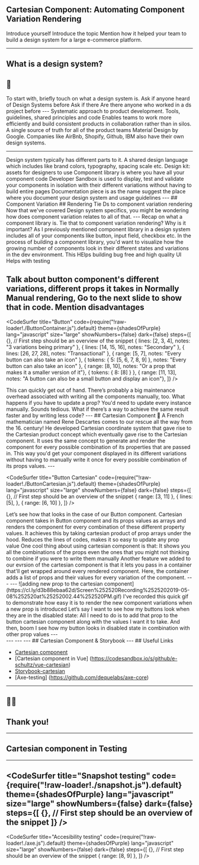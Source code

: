 

<Head>
  <title>Automating Component Variation Rendering</title>
</Head>


## Cartesian Component: Automating Component Variation Rendering

<Credentials />

<Notes>
  Introduce yourself
  Introduce the topic
  Mention how it helped your team to build a design system for a large e-commerce platform.
</Notes>

---
## What is a design system?
## 🤔

<Notes>
  To start with, briefly touch on what a design system is. 
  Ask if anyone heard of Design Systems before
  Ask if there Are there anyone who worked in a ds project before
</Notes>
---

<ImageContainer src='./images/ds.jpeg' width='100%' />

<Notes>
  Systematic approach to product development. 
  Tools, guidelines, shared principles and code
  Enables teams to work more efficiently and build consistent products in collaboration rather than in silos.
  A single source of truth for all of the product teams
  Material Design by Google.
  Companies like AirBnb, Shopify, Github, IBM also have their own design systems.
</Notes>

---
<ImageContainer src='./images/ds-components.png' width='100%' />

<Notes>
  Design system typically has different parts to it. 
  A shared design language which includes like brand colors, typography, spacing scale etc. 
  Design kit: assets for designers to use
  Component library is where you have all your component code
  Developer Sandbox is used to display, test and validate your components in isolation with their different variations without having to build entire pages
  Documentation piece is as the name suggest the place where you document your design system and usage guidelines
</Notes>
---
## Component Variation
## Rendering

<Notes>
  Tie Ds to component variation rendering
  Now that we've covered Design system specifics, you might be wondering how does component variation relates to all of that.
</Notes>
---
<ImageContainer src='./images/components.png' width='40rem' height='52rem' />

<Notes>
  Recap on what a component library is.
  Tie that to component variation rendering?
  Why is it important?
  As I previously mentioned component library in a design system includes all of your components like button, input field, checkbox etc.
  In the process of building a component library, you'd want to visualize how the growing number of components look in their different states and variations in the dev environment.
  This HElps building bug free and high quality UI 
  Helps with testing

  Talk about button component's different variations, different props it takes in
  Normally Manual rendering, Go to the next slide to show that in code. Mention disadvantages 
</Notes>
---

<CodeSurfer
  title="Button"
  code={require("!raw-loader!./ButtonContainer.js").default}
  theme={shadesOfPurple}
  lang="javascript"
  size="large"
  showNumbers={false}
  dark={false}
  steps={[
    {}, // First step should be an overview of the snippet
    { lines: [2, 3, 4], notes: "3 variations being primary" },
    { lines: [14, 15, 16], notes: "Secondary" },
    { lines: [26, 27, 28], notes: "Transactional" },
    { range: [5, 7], notes: "Every button can also take an icon" },
    { tokens: { 5: [5, 6, 7, 8, 9] }, notes: "Every button can also take an icon" },
    { range: [8, 10], notes: "Or a prop that makes it a smaller version of it"},
    { tokens: { 8: [8] } },
    { range: [11, 13], notes: "A button can also be a small button and display an icon"},
  ]}
/>

<Notes>
  This can quickly get out of hand. There’s probably a big maintenance overhead associated with writing all the components manually, too. 
  What happens if you have to update a prop? You'd need to update every instance manually. 
  Sounds tedious. What if there’s a way to achieve the same result faster and by writing less code? 
</Notes>
---
## Cartesian Component 📐

<ImageContainer src='./images/descartes.jpg' width='28rem' height='34rem' />

<Notes>
  A French mathematician named Rene Descartes comes to our rescue all the way from the 16. century!
  He developed Cartesian coordinate system that gave rise to the Cartesian product concept which eventually gave rise to the Cartesian component. 
</Notes>

<Notes>
  It uses the same concept to generate and render the component for every possible combination of its properties that are passed in. 
  This way you'd get your component displayed in its different variations without having to manually write it once for every possible combination of its props values.
</Notes>
---

<CodeSurfer
  title="Button Cartesian"
  code={require("!raw-loader!./ButtonCartesian.js").default}
  theme={shadesOfPurple}
  lang="javascript"
  size="large"
  showNumbers={false}
  dark={false}
  steps={[
    {}, // First step should be an overview of the snippet
    { range: [3, 11] },
    { lines: [5], },
    { range: [6, 10] },
  ]}
/>

<Notes>
  Let’s see how that looks in the case of our Button component.
  Cartesian component takes in Button component and its props values as arrays and renders the component for every combination of these different property values. 
  It achieves this by taking cartesian product of prop arrays under the hood.
  Reduces the lines of codes, makes it so easy to update any prop value
  One cool thing about using cartesian component is that: It shows you all the combinations of the props even the ones that you might not thinking to combine if you were to write them manually
  Another feature we added to our evrsion of the cartesian component is that it lets you pass in a container that'll get wrapped around every rendered component.
  Here, the container adds a list of props and their values for every variation of the component.
</Notes>
---
<ImageContainer src='./images/buttons-with-props.png' width='100%' />
---
![adding new prop to the cartesian component](https://cl.ly/d3b88ebaa62d/Screen%252520Recording%2525202019-05-08%252520at%25252002.44%252520PM.gif)

<Notes>
  I've recorded this quick gif to demonstrate how easy it is to render the new component variations when a new prop is introduced
  Let’s say I want to see how my buttons look when they are in the disabled state:
  All I need to do is to add that prop to the button cartesian component along with the values I want it to take.
  And then, boom I see how my button looks in disabled state in combination with other prop values
</Notes>
---
<div style={{ display: 'flex' }}>
<CodeSurfer
  title="Cartesian Product"
  code={require("!raw-loader!./CartesianProduct.js").default}
  theme={shadesOfPurple}
  lang="javascript"
  size="large"
  showNumbers={false}
  dark={false}
  steps={[
    {}, // First step should be an overview of the snippet
    { range: [2, 23] },
    { lines: [4] },
    { range: [7, 22], },
  ]}
/>
</div>

<Notes>

</Notes>
---
<CodeSurfer
  title="Cartesian component API"
  code={require("!raw-loader!./Cartesian.js").default}
  theme={shadesOfPurple}
  lang="javascript"
  size="large"
  showNumbers={false}
  dark={false}
  steps={[
    {}, // First step should be an overview of the snippet
    { lines: [2] },
    { lines: [4] },
    { range: [7, 21] },
  ]}
/>

<Notes>

</Notes>
---
<CodeSurfer
  title="Cartesian Product"
  code={require("!raw-loader!./Cartesian.js").default}
  theme={shadesOfPurple}
  lang="javascript"
  size="large"
  showNumbers={false}
  dark={false}
  steps={[
    {}, // First step should be an overview of the snippet
    { range: [2, 23] },
    { lines: [4] },
    { range: [7, 22], },
  ]}
/>
---
## Cartesian Component & Storybook
---
## Useful Links

* [Cartesian component](https://github.com/c8r/kit)
* [Cartesian component in Vue] (https://codesandbox.io/s/github/e-schultz/vue-cartesian)
* [Storybook-cartesian](https://github.com/jondot/storybook-cartesian)
* [Axe-testing] (https://github.com/dequelabs/axe-core)
---
## 🙏🏻
## Thank you! 
---
## Cartesian component in Testing
---
<CodeSurfer
  title="Snapshot testing"
  code={require("!raw-loader!./snapshot.js").default}
  theme={shadesOfPurple}
  lang="javascript"
  size="large"
  showNumbers={false}
  dark={false}
  steps={[
    {}, // First step should be an overview of the snippet
  ]}
/>
---
<CodeSurfer
  title="Accesibility testing"
  code={require("!raw-loader!./axe.js").default}
  theme={shadesOfPurple}
  lang="javascript"
  size="large"
  showNumbers={false}
  dark={false}
  steps={[
    {}, // First step should be an overview of the snippet
    { range: [8, 9] },
  ]}
/>
